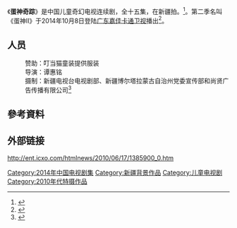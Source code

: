 {{expand|time=2015-04-27T10:31:06+00:00}}
《'''蛋神奇踪'''》是中国儿童奇幻电视连续剧，全十五集，在新疆拍。<ref>{{Cite news|url=http://www.xj.chinanews.com/html/V63/2010/02/20/26765.htm|title=《蛋神奇踪》再现新疆风光 各族演员盼和谐安定|language=zh-cn|publisher=新疆新闻网|author=未知|date=2009年8月4日|accessdate=2015-04-27|deadurl=yes|archiveurl=https://web.archive.org/web/20160305094520/http://www.xj.chinanews.com/html/V63/2010/02/20/26765.htm|archivedate=2016年3月5日|df=}}</ref>。第二季名叫《蛋神Ⅱ》于2014年10月8日登陆[[广东广播电视台嘉佳卡通频道|广东嘉佳卡通卫视]]播出<ref>{{Cite news|url=http://games.qq.com/a/20141024/042262.htm|title=《蛋神II》10月登陆四大卡通频道 八只萌宠来袭|language=zh-cn|publisher=腾讯游戏|author=|date=2014年10月24日|accessdate=2015-05-21}}</ref>。
==人员==
:赞助：叮当猫童装提供服装
:导演：谭惠铭
:摄制：新疆电视台电视剧部、新疆博尔塔拉蒙古自治州党委宣传部和尚贤广告传播有限公司<ref>{{Cite news|url=http://news.efu.com.cn/newsview-64966-1.html|title=叮当猫童装触漫《蛋神奇踪》|language=zh-cn|publisher=中国服装网|author=姜雍容|date=2009年12月21日|accessdate=2015-04-27|archive-url=https://web.archive.org/web/20160305184747/http://news.efu.com.cn/newsview-64966-1.html|archive-date=2016年3月5日|dead-url=yes}}</ref>

==參考資料==
{{Reflist}}
==外部链接==
http://ent.icxo.com/htmlnews/2010/06/17/1385900_0.htm {{Wayback|url=http://ent.icxo.com/htmlnews/2010/06/17/1385900_0.htm |date=20160305204548 }}
{{DEFAULTSORT:DA蛋}}
[[Category:2014年中国电视剧集|Category:2014年中国电视剧集]]
[[Category:新疆背景作品|Category:新疆背景作品]]
[[Category:儿童电视剧|Category:儿童电视剧]]
[[Category:2010年代特摄作品|Category:2010年代特摄作品]]